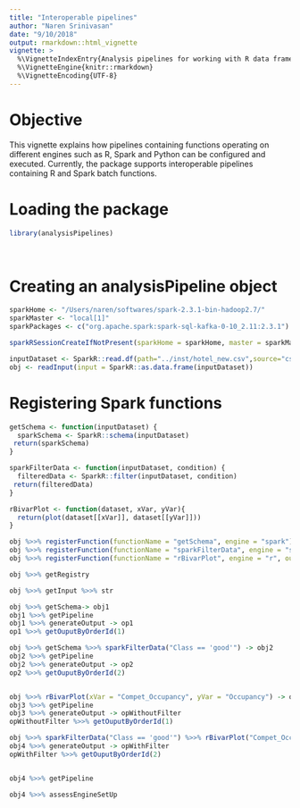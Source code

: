 ```yaml
---
title: "Interoperable pipelines"
author: "Naren Srinivasan"
date: "9/10/2018"
output: rmarkdown::html_vignette
vignette: >
  %\VignetteIndexEntry{Analysis pipelines for working with R data frames}
  %\VignetteEngine{knitr::rmarkdown}
  %\VignetteEncoding{UTF-8}
---
```


# Objective

This vignette explains how pipelines containing functions operating on different engines such as R, Spark and Python can be configured and executed. Currently, the package supports interoperable pipelines containing R and Spark batch functions.


# Loading the package

```r
library(analysisPipelines)
```

<br>

# Creating an analysisPipeline object

```r
sparkHome <- "/Users/naren/softwares/spark-2.3.1-bin-hadoop2.7/"
sparkMaster <- "local[1]"
sparkPackages <- c("org.apache.spark:spark-sql-kafka-0-10_2.11:2.3.1")

sparkRSessionCreateIfNotPresent(sparkHome = sparkHome, master = sparkMaster, sparkPackages = sparkPackages)

inputDataset <- SparkR::read.df(path="../inst/hotel_new.csv",source="csv",header = TRUE, inferSchema = "true")
obj <- readInput(input = SparkR::as.data.frame(inputDataset))
```



# Registering Spark functions

```r
getSchema <- function(inputDataset) {
  sparkSchema <- SparkR::schema(inputDataset)
 return(sparkSchema)
}

sparkFilterData <- function(inputDataset, condition) {
  filteredData <- SparkR::filter(inputDataset, condition)
 return(filteredData)
}

rBivarPlot <- function(dataset, xVar, yVar){
  return(plot(dataset[[xVar]], dataset[[yVar]]))
}

obj %>>% registerFunction(functionName = "getSchema", engine = "spark") -> obj
obj %>>% registerFunction(functionName = "sparkFilterData", engine = "spark", outAsIn = F) -> obj
obj %>>% registerFunction(functionName = "rBivarPlot", engine = "r", outAsIn = T) -> obj

obj %>>% getRegistry
```


```r


obj %>>% getInput %>>% str

obj %>>% getSchema-> obj1
obj1 %>>% getPipeline
obj1 %>>% generateOutput -> op1
op1 %>>% getOuputByOrderId(1)

obj %>>% getSchema %>>% sparkFilterData("Class == 'good'") -> obj2
obj2 %>>% getPipeline
obj2 %>>% generateOutput -> op2
op2 %>>% getOuputByOrderId(2)


obj %>>% rBivarPlot(xVar = "Compet_Occupancy", yVar = "Occupancy") -> obj3
obj3 %>>% getPipeline
obj3 %>>% generateOutput -> opWithoutFilter
opWithoutFilter %>>% getOuputByOrderId(1)

obj %>>% sparkFilterData("Class == 'good'") %>>% rBivarPlot("Compet_Occupancy", "Occupancy") -> obj4
obj4 %>>% generateOutput -> opWithFilter
opWithFilter %>>% getOuputByOrderId(2)


obj4 %>>% getPipeline

obj4 %>>% assessEngineSetUp


```

